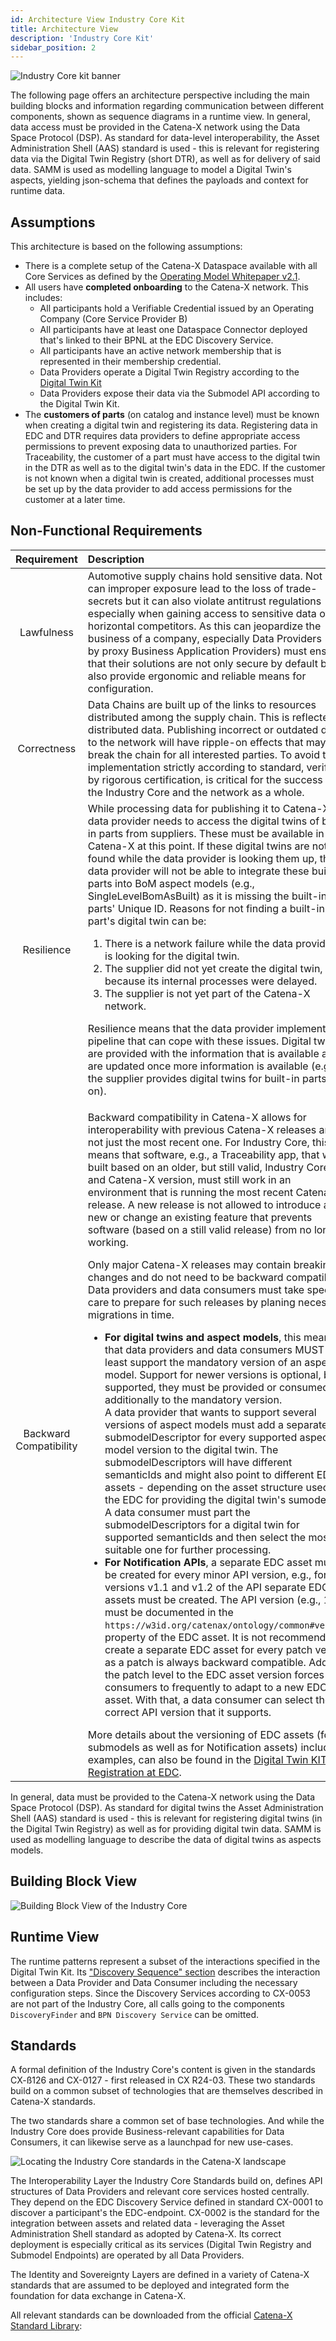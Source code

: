 ```yaml
---
id: Architecture View Industry Core Kit
title: Architecture View
description: 'Industry Core Kit'
sidebar_position: 2
---
```


<!--
This work is licensed under the CC-BY-4.0 (https://creativecommons.org/licenses/by/4.0/legalcode).

- SPDX-License-Identifier: CC-BY-4.0
- SPDX-FileCopyrightText: 2023 - 2024 BASF SE
- SPDX-FileCopyrightText: 2023 - 2024 Bayerische Motoren Werke Aktiengesellschaft (BMW AG)
- SPDX-FileCopyrightText: 2023 - 2024 Fraunhofer-Gesellschaft zur Foerderung der angewandten Forschung e.V. (represented by Fraunhofer ISST & Fraunhofer IML)
- SPDX-FileCopyrightText: 2023 - 2024 German Edge Cloud GmbH & Co. KG
- SPDX-FileCopyrightText: 2023 - 2024 Mercedes Benz AG
- SPDX-FileCopyrightText: 2023 - 2024 Robert Bosch Manufacturing Solutions GmbH
- SPDX-FileCopyrightText: 2023 - 2024 SAP SE
- SPDX-FileCopyrightText: 2023 - 2024 Siemens AG
- SPDX-FileCopyrightText: 2023 - 2024 T-Systems International GmbH
- SPDX-FileCopyrightText: 2023 - 2024 ZF Friedrichshafen AG
- SPDX-FileCopyrightText: 2023 - 2024 Contributors to the Eclipse Foundation
- Source URL: https://github.com/eclipse-tractusx/eclipse-tractusx.github.io/tree/main/docs-kits/kits/Industry%20Core%20Kit (latest version)
-->


![Industry Core kit banner](@site/static/img/doc-industry-core_header-minified.png)

The following page offers an architecture perspective including the main building blocks and information regarding
communication between different components, shown as sequence diagrams in a runtime view. In general, data access must
be provided in the Catena-X network using the Data Space Protocol (DSP). As standard for data-level interoperability,
the Asset Administration Shell (AAS) standard is used - this is relevant for registering data via the Digital Twin
Registry (short DTR), as well as for delivery of said data. SAMM is used as modelling language to model a Digital Twin's
aspects, yielding json-schema that defines the payloads and context for runtime data.

## Assumptions

This architecture is based on the following assumptions:

- There is a complete setup of the Catena-X Dataspace available with all Core Services as defined by the [Operating Model Whitepaper v2.1](https://catena-x.net/fileadmin/_online_media_/CX_Operating_Modelv2.1_final.pdf).
- All users have **completed onboarding** to the Catena-X network. This includes:
    - All participants hold a Verifiable Credential issued by an Operating Company (Core Service Provider B)
    - All participants have at least one Dataspace Connector deployed that's linked to their BPNL at the EDC Discovery
      Service.
    - All participants have an active network membership that is represented in their membership credential.
    - Data Providers operate a Digital Twin Registry according to
      the [Digital Twin Kit](../Digital%20Twin%20Kit/Adoption%20View)
    - Data Providers expose their data via the Submodel API according to the Digital Twin Kit.
- The **customers of parts** (on catalog and instance level) must be known when creating a digital twin and registering
  its data. Registering data in EDC and DTR requires data providers to define appropriate access permissions to prevent
  exposing data to unauthorized parties. For Traceability, the customer of a part must have access to the digital twin
  in
  the DTR as well as to the digital twin's data in the EDC. If the customer is not known when a digital twin is created,
  additional processes must be set up by the data provider to add access permissions for the customer at a later time.

## Non-Functional Requirements

| Requirement | Description                                                                                                                                                                                                                                                                                                                                                                                                                                                                                                                                                                                                                                                                                                                                                                                                                                                                                                                                                                                                                                                                                         |
|:-----------:|:----------------------------------------------------------------------------------------------------------------------------------------------------------------------------------------------------------------------------------------------------------------------------------------------------------------------------------------------------------------------------------------------------------------------------------------------------------------------------------------------------------------------------------------------------------------------------------------------------------------------------------------------------------------------------------------------------------------------------------------------------------------------------------------------------------------------------------------------------------------------------------------------------------------------------------------------------------------------------------------------------------------------------------------------------------------------------------------------------|
| Lawfulness  | Automotive supply chains hold sensitive data. Not only can improper exposure lead to the loss of trade-secrets but it can also violate antitrust regulations - especially when gaining access to sensitive data of horizontal competitors. As this can jeopardize the business of a company, especially Data Providers (and by proxy Business Application Providers) must ensure that their solutions are not only secure by default but also provide ergonomic and reliable means for configuration.                                                                                                                                                                                                                                                                                                                                                                                                                                                                                                                                                                                               |
| Correctness | Data Chains are built up of the links to resources distributed among the supply chain. This is reflected in distributed data. Publishing incorrect or outdated data to the network will have ripple-on effects that may break the chain for all interested parties. To avoid this, implementation strictly according to standard, verified by rigorous certification, is critical for the success of the Industry Core and the network as a whole.                                                                                                                                                                                                                                                                                                                                                                                                                                                                                                                                                                                                                                                  |
| Resilience  | While processing data for publishing it to Catena-X, a data provider needs to access the digital twins of built-in parts from suppliers. These must be available in Catena-X at this point. If these digital twins are not found while the data provider is looking them up, the data provider will not be able to integrate these built-in parts into BoM aspect models (e.g., SingleLevelBomAsBuilt) as it is missing the built-in parts' Unique ID. Reasons for not finding a built-in part's digital twin can be:<ol><li>There is a network failure while the data provider's is looking for the digital twin.</li><li>The supplier did not yet create the digital twin, e.g., because its internal processes were delayed.</li><li>The supplier is not yet part of the Catena-X network.</li></ol>Resilience means that the data provider implements a pipeline that can cope with these issues. Digital twins are provided with the information that is available and are updated once more information is available (e.g., the supplier provides digital twins for built-in parts later on). |
| Backward Compatibility | <p>Backward compatibility in Catena-X allows for interoperability with previous Catena-X releases and not just the most recent one. For Industry Core, this means that software, e.g., a Traceability app, that was built based on an older, but still valid, Industry Core KIT and Catena-X version, must still work in an environment that is running the most recent Catena-X release. A new release is not allowed to introduce a new or change an existing feature that prevents software (based on a still valid release) from no longer working.</p><p>Only major Catena-X releases may contain breaking changes and do not need to be backward compatible. Data providers and data consumers must take special care to prepare for such releases by planing necessary migrations in time.</p><ul><li> **For digital twins and aspect models**, this means that data providers and data consumers MUST at least support the mandatory version of an aspect model. Support for newer versions is optional, but if supported, they must be provided or consumed additionally to the mandatory version.<br/>A data provider that wants to support several versions of aspect models must add a separate submodelDescriptor for every supported aspect model version to the digital twin. The submodelDescriptors will have different semanticIds and might also point to different EDC assets - depending on the asset structure used in the EDC for providing the digital twin's sumodel.<br/>A data consumer must part the submodelDescriptors for a digital twin for supported semanticIds and then select the most suitable one for further processing.</li><li>**For Notification APIs**, a separate EDC asset must be created for every minor API version, e.g., for versions v1.1 and v1.2 of the API separate EDC assets must be created. The API version (e.g., 1.1) must be documented in the `https://w3id.org/catenax/ontology/common#version` property of the EDC asset. It is not recommended to create a separate EDC asset for every patch version as a patch is always backward compatible. Adding the patch level to the EDC asset version forces data consumers to frequently to adapt to a new EDC asset. With that, a data consumer can select the correct API version that it supports.</li></ul>More details about the versioning of EDC assets (for submodels as well as for Notification assets) including examples, can also be found in the [Digital Twin KIT - Registration at EDC](https://eclipse-tractusx.github.io/docs-kits/kits/Digital%20Twin%20Kit/Software%20Development%20View/Specification%20Digital%20Twin%20KIT/#registration-at-edc). |

In general, data must be provided to the Catena-X network using the Data Space Protocol (DSP). As standard for digital twins the Asset Administration Shell (AAS) standard is used - this is relevant for registering digital twins (in the Digital Twin Registry) as well as for providing digital twin data. SAMM is used as modelling language to describe the data of digital twins as aspects models.

## Building Block View

![Building Block View of the Industry Core](./assets/ic-arch-view-blocks.svg)

## Runtime View

The runtime patterns represent a subset of the interactions specified in the Digital Twin Kit.
Its ["Discovery Sequence" section](../Digital%20Twin%20Kit/Software%20Development%20View/Specification%20Digital%20Twin%20KIT#discovery-sequence)
describes the interaction between a Data Provider and Data Consumer including the necessary configuration steps.
Since the Discovery Services according to CX-0053 are not part of the Industry Core, all calls going to the components
`DiscoveryFinder` and `BPN Discovery Service` can be omitted.

## Standards

A formal definition of the Industry Core's content is given in the standards CX-ß126 and CX-0127 - first released in
CX R24-03. These two standards build on a common subset of technologies that are themselves described in Catena-X standards.

The two standards share a common set of base technologies. And while the Industry Core does provide Business-relevant
capabilities for Data Consumers, it can likewise serve as a launchpad for new use-cases.

![Locating the Industry Core standards in the Catena-X landscape](./assets/ic-arch-view-stds.svg)

The Interoperability Layer the Industry Core Standards build on, defines API structures of Data Providers and relevant
core services hosted centrally. They depend on the EDC Discovery Service defined in standard CX-0001 to discover a
participant's the EDC-endpoint. CX-0002 is the standard for the integration between assets and related data - leveraging
the Asset Administration Shell standard as adopted by Catena-X. Its correct deployment is especially critical as its
services (Digital Twin Registry and Submodel Endpoints) are operated by all Data Providers.

The Identity and Sovereignty Layers are defined in a variety of Catena-X standards that are assumed to be deployed and
integrated form the foundation for data exchange in Catena-X.

All relevant standards can be downloaded from the
official [Catena-X Standard Library](https://catena-x.net/de/standard-library):

<Notice components={props.components} />
